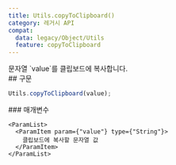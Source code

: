 ```yaml
---
title: Utils.copyToClipboard()
category: 레거시 API
compat:
  data: legacy/Object/Utils
  feature: copyToClipboard
---
```


<Section>
  문자열 `value`를 클립보드에 복사합니다.
</Section>
<Section>
  ## 구문

  ~~~js
  Utils.copyToClipboard(value);
  ~~~

  <Section>
    ### 매개변수

    <ParamList>
      <ParamItem param={"value"} type={"String"}>
        클립보드에 복사할 문자열 값
      </ParamItem>
    </ParamList>
  </Section>
</Section>